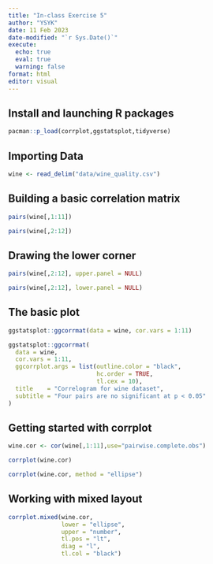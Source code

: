 ```yaml
---
title: "In-class Exercise 5"
author: "YSYK"
date: 11 Feb 2023
date-modified: "`r Sys.Date()`"
execute: 
  echo: true
  eval: true
  warning: false
format: html
editor: visual
---
```


## Install and launching R packages

```r
pacman::p_load(corrplot,ggstatsplot,tidyverse)
```

## Importing Data

```r
wine <- read_delim("data/wine_quality.csv")
```

## **Building a basic correlation matrix**

```r
pairs(wine[,1:11])
```

```r
pairs(wine[,2:12])
```

## **Drawing the lower corner**

```r
pairs(wine[,2:12], upper.panel = NULL)
```

```r
pairs(wine[,2:12], lower.panel = NULL)
```

## **The basic plot**

```r
ggstatsplot::ggcorrmat(data = wine, cor.vars = 1:11)
```

```r
ggstatsplot::ggcorrmat(
  data = wine, 
  cor.vars = 1:11,
  ggcorrplot.args = list(outline.color = "black", 
                         hc.order = TRUE,
                         tl.cex = 10),
  title    = "Correlogram for wine dataset",
  subtitle = "Four pairs are no significant at p < 0.05"
)
```

## **Getting started with corrplot**

```r
wine.cor <- cor(wine[,1:11],use="pairwise.complete.obs")
```

```r
corrplot(wine.cor)
```

```r
corrplot(wine.cor, method = "ellipse") 
```

## **Working with mixed layout**

```r
corrplot.mixed(wine.cor, 
               lower = "ellipse", 
               upper = "number",
               tl.pos = "lt",
               diag = "l",
               tl.col = "black")
```
